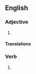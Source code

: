 ==English==

===Adjective===
{{en-adj}}

# {{alternative spelling of|patronizing|lang=en}}

====Translations====
{{trans-see|offensively condescending|condescending}}

===Verb===
{{head|en|present participle}}

# {{present participle of|patronise|lang=en|nocat=1}}